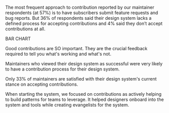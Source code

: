 
<ScreenBlock>
<div id="section-5">
  <SectionHeader number={5} title="Accepting Contributions">
    <p>The most frequent approach to contribution reported by our maintainer respondents (at 57%) is to have subscribers submit feature requests and bug reports. But 36% of respondents said their design system lacks a defined process for accepting contributions and 4% said they don’t accept contributions at all.</p>
  </SectionHeader>
  
  <p>BAR CHART</p>
  
  <Quote source="Design System Maintainer">Good contributions are <span aria-label="so">SO</span> important. They are the crucial feedback required to tell you what's working and what's not.</Quote>
  
  <Grid gap="lg" gapColMD="1xl" gapColLG="none">
    <GridCell spanLG={9}>
      <p className="cmp-type-heading-3">Maintainers who viewed their design system as successful were very likely to have a contribution process for their design system.</p>
    </GridCell>
    <GridCell span={3}>
      <Gauge title="Subscribers submitting coded features, updates, and/or bug fixes" number={92} size="large" />
    </GridCell>
    <GridCell span={3} startLG={5}>
      <Gauge title="Subscribers submitting designs" number={83} size="large" />
    </GridCell>
    <GridCell span={3} startLG={9}>
      <Gauge title="Subscribers submitting feature requests and/or bug reports" number={76} size="large" />
    </GridCell>
  </Grid>
  
  <KeyFinding>Only 33% of maintainers are satisfied with their design system's current stance on accepting contributions.</KeyFinding>
  
  <Quote source="Individual contributor, slightly successful design system">When starting the system, we focused on contributions as actively helping to build patterns for teams to leverage. It helped designers onboard into the system and tools while creating evangelists for the system.</Quote>
  
  <RelatedReading
    title="Design System Maturity Model Assessment"
    description="Focusing on a contribution model is a sign of a mature design system. Get feedback on the evolution of your system by taking this assessment."
    image="https://sparkbox.com/uploads/featured_images/b-callahan_21-03.png"
    href="https://sparkbox.com/foundry/design_system_maturity_model"
  />
  
  
</div>
</ScreenBlock>
